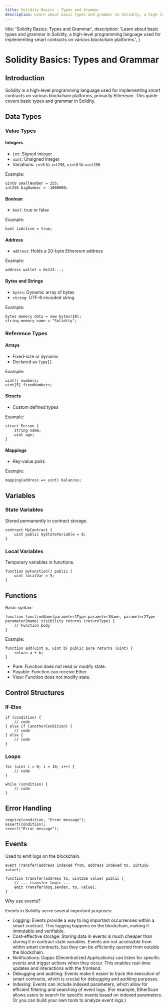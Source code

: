 ```yaml
---
title: Solidity Basics - Types and Grammar
description: Learn about basic types and grammar in Solidity, a high-level programming language used for implementing smart contracts on various blockchain platforms.
---
```


  title: 'Solidity Basics: Types and Grammar',
  description:
    'Learn about basic types and grammar in Solidity, a high-level programming language used for implementing smart contracts on various blockchain platforms.',
}

# Solidity Basics: Types and Grammar

## Introduction

Solidity is a high-level programming language used for implementing smart contracts on various blockchain platforms, primarily Ethereum. This guide covers basic types and grammar in Solidity.

## Data Types

### Value Types

#### Integers

- `int`: Signed integer
- `uint`: Unsigned integer
- Variations: `int8` to `int256`, `uint8` to `uint256`

Example:

```solidity
uint8 smallNumber = 255;
int256 bigNumber = -1000000;
```

#### Boolean

- `bool`: true or false

Example:

```solidity
bool isActive = true;
```

#### Address

- `address`: Holds a 20-byte Ethereum address

Example:

```solidity
address wallet = 0x123...;
```

#### Bytes and Strings

- `bytes`: Dynamic array of bytes
- `string`: UTF-8 encoded string

Example:

```solidity
bytes memory data = new bytes(10);
string memory name = "Solidity";
```

### Reference Types

#### Arrays

- Fixed-size or dynamic
- Declared as `Type[]`

Example:

```solidity
uint[] numbers;
uint[5] fixedNumbers;
```

#### Structs

- Custom defined types

Example:

```solidity
struct Person {
    string name;
    uint age;
}
```

#### Mappings

- Key-value pairs

Example:

```solidity
mapping(address => uint) balances;
```

## Variables

### State Variables

Stored permanently in contract storage.

```solidity
contract MyContract {
    uint public myStateVariable = 0;
}
```

### Local Variables

Temporary variables in functions.

```solidity
function myFunction() public {
    uint localVar = 5;
}
```

## Functions

Basic syntax:

```solidity
function functionName(parameter1Type parameter1Name, parameter2Type parameter2Name) visibility returns (returnType) {
    // Function body
}
```

Example:

```solidity
function add(uint a, uint b) public pure returns (uint) {
    return a + b;
}
```

- Pure: Function does not read or modify state.
- Payable: Function can receive Ether.
- View: Function does not modify state.

## Control Structures

### If-Else

```solidity
if (condition) {
    // code
} else if (anotherCondition) {
    // code
} else {
    // code
}
```

### Loops

```solidity
for (uint i = 0; i < 10; i++) {
    // code
}

while (condition) {
    // code
}
```

## Error Handling

```solidity
require(condition, "Error message");
assert(condition);
revert("Error message");
```

## Events

Used to emit logs on the blockchain.

```solidity
event Transfer(address indexed from, address indexed to, uint256 value);

function transfer(address to, uint256 value) public {
    // ... transfer logic ...
    emit Transfer(msg.sender, to, value);
}
```

Why use events?

Events in Solidity serve several important purposes:

- Logging: Events provide a way to log important occurrences within a smart contract. This logging happens on the blockchain, making it immutable and verifiable.
- Cost-effective storage: Storing data in events is much cheaper than storing it in contract state variables. Events are not accessible from within smart contracts, but they can be efficiently queried from outside the blockchain.
- Notifications: Dapps (Decentralized Applications) can listen for specific events and trigger actions when they occur. This enables real-time updates and interactions with the frontend.
- Debugging and auditing: Events make it easier to track the execution of smart contracts, which is crucial for debugging and auditing purposes.
- Indexing: Events can include indexed parameters, which allow for efficient filtering and searching of event logs. (For example, EtherScan allows users to search for specific events based on indexed parameters. Or you can build your own tools to analyze event logs.)
